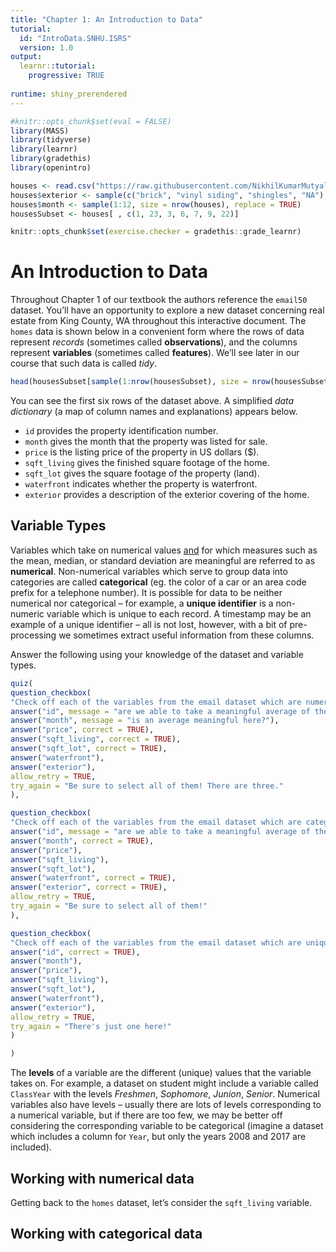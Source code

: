 ```yaml
---
title: "Chapter 1: An Introduction to Data"
tutorial:
  id: "IntroData.SNHU.ISRS"
  version: 1.0
output: 
  learnr::tutorial:
    progressive: TRUE
    
runtime: shiny_prerendered
---
```


```r
#knitr::opts_chunk$set(eval = FALSE)
library(MASS)
library(tidyverse)
library(learnr)
library(gradethis)
library(openintro)

houses <- read.csv("https://raw.githubusercontent.com/NikhilKumarMutyala/Linear-Regression-from-scartch-on-KC-House-Dataset/master/kc_house_data.csv")
houses$exterior <- sample(c("brick", "vinyl siding", "shingles", "NA"), size = nrow(houses), prob = c(0.15, 0.7, 0.12, 0.03), replace = TRUE)
houses$month <- sample(1:12, size = nrow(houses), replace = TRUE)
housesSubset <- houses[ , c(1, 23, 3, 6, 7, 9, 22)]

knitr::opts_chunk$set(exercise.checker = gradethis::grade_learnr)
```

# An Introduction to Data

Throughout Chapter 1 of our textbook the authors reference the `email50` dataset. You'll have an opportunity to explore a new dataset concerning real estate from King County, WA throughout this interactive document. The `homes` data is shown below in a convenient form where the rows of data represent *records* (sometimes called **observations**), and the columns represent **variables** (sometimes called **features**). We'll see later in our course that such data is called *tidy*.

```r
head(housesSubset[sample(1:nrow(housesSubset), size = nrow(housesSubset), replace = FALSE), ])
```

You can see the first six rows of the dataset above. A simplified *data dictionary* (a map of column names and explanations) appears below.

+ `id` provides the property identification number.
+ `month` gives the month that the property was listed for sale.
+ `price` is the listing price of the property in US dollars (\$).
+ `sqft_living` gives the finished square footage of the home.
+ `sqft_lot` gives the square footage of the property (land).
+ `waterfront` indicates whether the property is waterfront.
+ `exterior` provides a description of the exterior covering of the home.

## Variable Types

Variables which take on numerical values <u>and</u> for which measures such as the mean, median, or standard deviation are meaningful are referred to as **numerical**. Non-numerical variables which serve to group data into categories are called **categorical** (eg. the color of a car or an area code prefix for a telephone number). It is possible for data to be neither numerical nor categorical -- for example, a **unique identifier** is a non-numeric variable which is unique to each record. A timestamp may be an example of a unique identifier -- all is not lost, however, with a bit of pre-processing we sometimes extract useful information from these columns.

Answer the following using your knowledge of the dataset and variable types.

```r
quiz(
question_checkbox(
"Check off each of the variables from the email dataset which are numerical",
answer("id", message = "are we able to take a meaningful average of these values?"),
answer("month", message = "is an average meaningful here?"),
answer("price", correct = TRUE),
answer("sqft_living", correct = TRUE),
answer("sqft_lot", correct = TRUE),
answer("waterfront"),
answer("exterior"),
allow_retry = TRUE,
try_again = "Be sure to select all of them! There are three."
),

question_checkbox(
"Check off each of the variables from the email dataset which are categorical",
answer("id", message = "are we able to take a meaningful average of these values?"),
answer("month", correct = TRUE),
answer("price"),
answer("sqft_living"),
answer("sqft_lot"),
answer("waterfront", correct = TRUE),
answer("exterior", correct = TRUE),
allow_retry = TRUE,
try_again = "Be sure to select all of them!"
),

question_checkbox(
"Check off each of the variables from the email dataset which are unique identifiers.",
answer("id", correct = TRUE),
answer("month"),
answer("price"),
answer("sqft_living"),
answer("sqft_lot"),
answer("waterfront"),
answer("exterior"),
allow_retry = TRUE,
try_again = "There's just one here!"
)

)
```

The **levels** of a variable are the different (unique) values that the variable takes on. For example, a dataset on student might include a variable called `ClassYear` with the levels *Freshmen*, *Sophomore*, *Junion*, *Senior*. Numerical variables also have levels -- usually there are lots of levels corresponding to a numerical variable, but if there are too few, we may be better off considering the corresponding variable to be categorical (imagine a dataset which includes a column for `Year`, but only the years 2008 and 2017 are included).

## Working with numerical data

Getting back to the `homes` dataset, let's consider the `sqft_living` variable. 

## Working with categorical data

